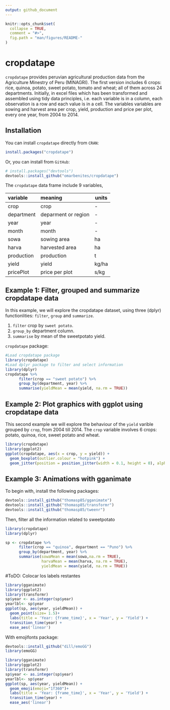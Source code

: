 ```yaml
---
output: github_document
---
```


<!-- README.md is generated from README.Rmd. Please edit that file -->

```r
knitr::opts_chunk$set(
  collapse = TRUE,
  comment = "#>",
  fig.path = "man/figures/README-"
)
```

# cropdatape

`cropdatape` provides peruvian agricultural production data from the Agriculture Minestry of Peru (MINAGRI). The first version includes 6 crops: rice, quinoa, potato, sweet potato, tomato and wheat; all of them across 24 departments. Initially,  in excel files which has been transformed and assembled using tidy data principles, i.e. each variable is in a column, each observation is a row and each value is in a cell. The variables variables are sowing and harvest area per crop, yield, production and price per plot, every one year, from 2004 to 2014.


## Installation

You can install `cropdatape` directly from `CRAN`:

```r
install.packages("cropdatape")

```

Or, you can install from `GitHub`:

```r
# install.packages("devtools")
devtools::install_github("omarbenites/cropdatape")
```

The `cropdatape` data frame include 9 variables,

| variable    | meaning                  | units    |
|:------------|:-------------------------|----------|
| crop        | crop                     |  -       |
| department  | deparment or region      |  -       |
| year        | year                     |  -       |
| month       | month                    |  -       |
| sowa        | sowing area              |  ha      |
| harva       | harvested area           |  ha      |
| production  | production               |  t       |
| yield       | yield                    |  kg/ha   |
| pricePlot   | price per plot           |  s/kg    |


## Example 1: Filter, grouped and summarize cropdatape data

In this example, we will explore the cropdatape dataset, using three (dplyr) functionlities: `filter`, `group` and `summarize`. 

1. `filter` crop by `sweet potato`.
2. `group_by` department column.
3. `summarise` by mean of the sweetpotato yield. 

 `cropdatape` package:

```r
#Load cropdatape package
library(cropdatape)
#Load dplyr package to filter and select information
library(dplyr)
cropdatape %>% 
      filter(crop == "sweet potato") %>% 
      group_by(department, year) %>% 
      summarise(yieldMean = mean(yield, na.rm = TRUE))
```


## Example 2: Plot graphics with ggplot using cropdatape data

This second example we will explore the behaviour of the `yield` varible grouped by `crop`, from 2004 till 2014. The `crop` variable involves 6 crops: potato, quinoa, rice, sweet potato and wheat. 


```r
library(cropdatape)
library(ggplot2)
ggplot(cropdatape, aes(x = crop, y = yield)) +
  geom_boxplot(outlier.colour = "hotpink") +
  geom_jitter(position = position_jitter(width = 0.1, height = 0), alpha = 1/4)
```

## Example 3: Animations with gganimate

To begin with, install the following packages:

```r
devtools::install_github("thomasp85/gganimate")
devtools::install_github("thomasp85/transformr")
devtools::install_github("thomasp85/tweenr")
```

Then, filter all the information related to sweetpotato

```r
library(cropdatape)
library(dplyr)

sp <- cropdatape %>% 
      filter(crop == "quinoa", department == "Puno") %>% 
      group_by(department, year) %>% 
      summarise(sowaMean = mean(sowa,na.rm = TRUE), 
                harvaMean = mean(harva, na.rm = TRUE),
                yieldMean = mean(yield, na.rm = TRUE))

```

#ToDO: Colocar los labels restantes

```r
library(gganimate)
library(ggplot2)
library(transformr)
sp$year <- as.integer(sp$year)
yearlbl<- sp$year
ggplot(sp, aes(year, yieldMean)) + 
  geom_point(size= 1.5)+
  labs(title = 'Year: {frame_time}', x = 'Year', y = 'Yield') +
  transition_time(year) +
  ease_aes('linear')
```

With emojifonts package: 

```r
devtools::install_github("dill/emoGG")
library(emoGG)
```

```r
library(gganimate)
library(ggplot2)
library(transformr)
sp$year <- as.integer(sp$year)
yearlbl<- sp$year
ggplot(sp, aes(year, yieldMean)) + 
  geom_emoji(emoji="1f360")+
  labs(title = 'Year: {frame_time}', x = 'Year', y = 'Yield') +
  transition_time(year) +
  ease_aes('linear')
```


